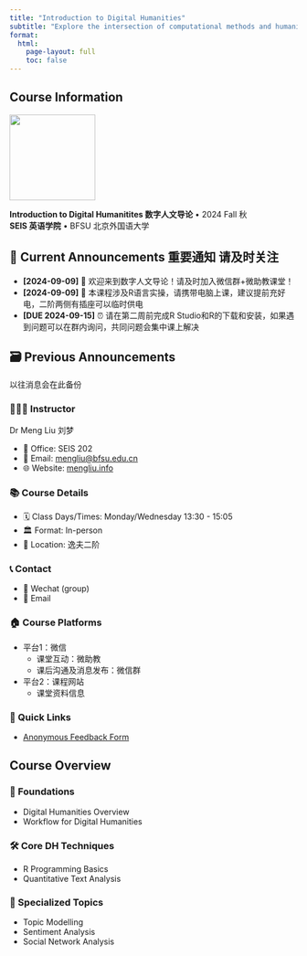 ```yaml
---
title: "Introduction to Digital Humanities"
subtitle: "Explore the intersection of computational methods and humanities"
format:
  html:
    page-layout: full
    toc: false
---
```


## Course Information {.unnumbered}

::: {.grid}
::: {.g-col-4}
![](images/dh.png){width=150px fig-align="left"}
:::
::: {.g-col-6}
**Introduction to Digital Humanitites 数字人文导论** • 2024 Fall 秋  
**SEIS 英语学院** • BFSU 北京外国语大学
:::
:::


::: {.panel-tabset .course-updates}

## 📢 Current Announcements 重要通知 请及时关注

::: {.callout-note appearance="minimal"}
- **[2024-09-09]** 📢 欢迎来到数字人文导论！请及时加入微信群+微助教课堂！
- **[2024-09-09]** 📢 本课程涉及R语言实操，请携带电脑上课，建议提前充好电，二阶两侧有插座可以临时供电
- **[DUE 2024-09-15]** ⏰ 请在第二周前完成R Studio和R的下载和安装，如果遇到问题可以在群内询问，共同问题会集中课上解决
:::

## 🗃️ Previous Announcements
::: {.callout-note appearance="minimal"}
以往消息会在此备份
:::
:::

::: {.grid}

::: {.g-col-4}
### 👩🏻‍🏫 Instructor {.unnumbered}
Dr Meng Liu 刘梦

- 🏢 Office: SEIS 202
- 📧 Email: [mengliu@bfsu.edu.cn](mailto:mengliu@bfsu.edu.cn)
- 🌐 Website: [mengliu.info](https://mengliu.info)
:::

::: {.g-col-4}
### 📚 Course Details {.unnumbered}

- 🗓️ Class Days/Times: Monday/Wednesday 13:30 - 15:05
- 🏛️ Format: In-person
- 📍 Location: 逸夫二阶
:::

::: {.g-col-4}
### 📞 Contact {.unnumbered}
- 💬 Wechat (group) 
- 📧 Email
:::

:::

::: {.grid}
::: {.g-col-4}
### 🏠 Course Platforms {.unnumbered}

- 平台1：微信
   - 课堂互动：微助教
   - 课后沟通及消息发布：微信群
- 平台2：课程网站
   - 课堂资料信息

:::

::: {.g-col-4}
### 🔗 Quick Links {.unnumbered}

- [Anonymous Feedback Form]()

:::
:::

## Course Overview {.unnumbered}

::: {.grid}

::: {.g-col-4}
### 🌱 Foundations {.unnumbered}

- Digital Humanities Overview
- Workflow for Digital Humanities 
:::

::: {.g-col-4}
### 🛠️ Core DH Techniques {.unnumbered}

- R Programming Basics
- Quantitative Text Analysis
:::

::: {.g-col-4}
### 🚀 Specialized Topics {.unnumbered}

- Topic Modelling
- Sentiment Analysis
- Social Network Analysis
:::

:::